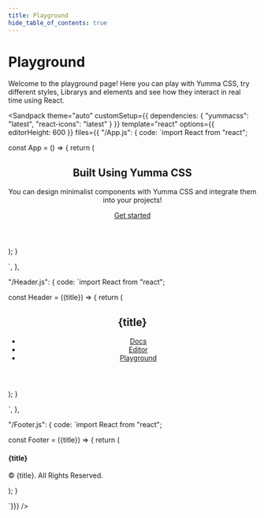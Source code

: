 ```yaml
---
title: Playground
hide_table_of_contents: true
---
```



# Playground

Welcome to the playground page! Here you can play with Yumma CSS, try different styles, Librarys and elements and see how they interact in real time using React.

<Sandpack
theme="auto"
customSetup={{ dependencies: { "yummacss": "latest", "react-icons": "latest" } }}
template="react"
options={{ editorHeight: 600 }}
files={{ "/App.js": {
code: `import React from "react";



const App = () => {
   return (
      <div>
         <Header title="Yumma CSS" />
            <section class="lg:px-18 pos-r pt-4 px-8">
               <div class="lg:py-18 mx-auto py-4 sm:py-16">
                  <div class="ta-c">
                     <h1 class="fs-3xl">Built Using Yumma CSS</h1>
                     <p class="fs-lg lh-5 mt-2 t-d-lead-1">
                        You can design minimalist components with Yumma CSS and integrate them into your projects!
                     </p>
                     <div class="cg-6 ins mt-3">
                        <a href="#" class="btn-indigo fw-600 t-white">Get started</a>
                     </div>
                  </div>
               </div>
            </section>
         <Footer title="Yumma CSS" />
      </div>
   );
}

`,
},

"/Header.js": {
code: `import React from "react";

const Header = ({title}) => {
   return ( 
      <header>
         <nav class="nav-white">
          <h1>{title}</h1>
          <div class="sm:d-none">
            <IoMenu class="c-p" size={20} />
          </div>
          <ul class="d-none sm:d-f">
            <li class="ml-1 fw-600 h:t-indigo"><a href="#">Docs</a></li>
            <li class="ml-1 fw-600 h:t-indigo"><a href="#">Editor</a></li>
            <li class="ml-1 fw-600 h:t-indigo"><a href="#">Playground</a></li>
          </ul>
        </nav>
      </header>
   );
}
 
`,
},

"/Footer.js": {
code: `import React from "react";

const Footer = ({title}) => {
   return ( 
      <footer class="bg-white mt-5 pb-4 pt-3">
         <div class="ta-c w-full">
            <div class="m-auto">
               <h4 class="fs-md">{title}</h4>
               <span class="fs-sm t-d-gray-6">
                  <p>© {title}. All Rights Reserved.</p>
               </span>
            </div>
         </div>
      </footer>
   );
}
 
`}}}
/>